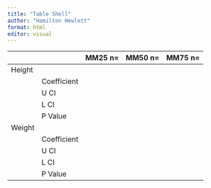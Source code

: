 ```yaml
---
title: "Table Shell"
author: "Hamilton Hewlett"
format: html
editor: visual
---
```



|        |             | MM25 n= | MM50 n= | MM75 n= |
|--------|-------------|---------|---------|---------|
| Height |             |         |         |         |
|        | Coefficient |         |         |         |
|        | U CI        |         |         |         |
|        | L CI        |         |         |         |
|        | P Value     |         |         |         |
| Weight |             |         |         |         |
|        | Coefficient |         |         |         |
|        | U CI        |         |         |         |
|        | L CI        |         |         |         |
|        | P Value     |         |         |         |